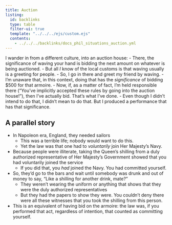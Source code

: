 ```yaml
---
title: Auction
listing:
  id: backlinks
  type: table
  filter-ui: true
  template: "../../../ejs/custom.ejs"
  contents:
    - ../../../backlinks/docs_phil_situations_auction.yml
---
```


I wander in from a different culture, into an auction house:
    - There, the significance of waving your hand is bidding the next amount on whatever is being auctioned.
        - But all *I* know of the local customs is that waving usually is a greeting for people.
    - So, I go in there and greet my friend by waving.
        - I'm unaware that, in this context, doing that has the *significance* of bidding $500 for that armoire.
    - Now, if, as a matter of fact, I'm held responsible there ("You've implicitly accepted these rules by going into the auction house!"), then I've actually bid. That's what I've done.
        - Even though I didn't intend to do that, I didn't mean to do that. But I produced a performance that has that significance.


## A parallel story
- In Napoleon era, England, they needed sailors
    - This was a terrible life; nobody would want to do this.
    - Yet the law was that one had to *voluntarily* join Her Majesty's Navy.
- Because people were illiterate, taking the Queen's shilling from a duly authorized representative of Her Majesty's Government showed that you had voluntarily joined the service
    - If you did that, you *had* joined the Navy. You had committed yourself.
- So, they'd go to the bars and wait until somebody was drunk and out of money to say, "Like a shilling for another drink, mate?"
    - They weren't wearing the uniform or anything that shows that they were the duly authorized representatives
    - But they had the papers to show they were. You couldn't deny there were all these witnesses that you took the shilling from this person.
- This is an equivalent of having bid on the armoire: the law was, if you performed that act, regardless of intention, that counted as committing yourself.